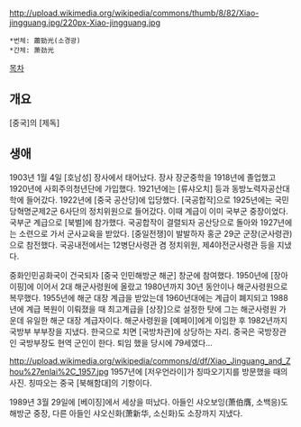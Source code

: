 http://upload.wikimedia.org/wikipedia/commons/thumb/8/82/Xiao-jingguang.jpg/220px-Xiao-jingguang.jpg
 *번체: 蕭勁光(소경광)
 *간체: 萧劲光

[[목차]]
== 개요 ==
[중국]의 [제독]

== 생애 ==
1903년 1월 4일 [호남성] 장사에서 태어났다. 장사 장군중학을 1918년에 졸업했고 1920년에 사회주의청년단에 가입했다. 1921년에는 [류샤오치] 등과 동방노력자공산대학에 들어갔다. 1922년에 [중국 공산당]에 입당했다. [국공합작]으로 1925년에는 국민당혁명군제2군 6사단의 정치위원으로 들어갔다. 이때 계급이 이미 국부군 중장이었다. 국부군 계급으로 [북벌]에 참가했다. 국공합작이 결렬되자 공산당으로 돌아와 1927년에는 소련으로 가서 군사교육을 받았다. [중일전쟁]이 발발하자 홍군 29군 군장(군사령관)으로 참전했다. 국공내전에서는 12병단사령관 겸 정치위원, 제4야전군사령관 등을 지냈다.

중화인민공화국이 건국되자 [중국 인민해방군 해군] 창군에 참여했다. 1950년에 [장아이핑]에 이어서 2대 해군사령원에 올랐고 1980년까지 30년 동안이나 해군사령원으로 복무했다. 1955년에 해군 대장 계급을 받았는데 1960년대에는 계급이 폐지되고 1988년에 계급 복원이 이뤄졌을 때 최고계급을 [상장]으로 설정한 탓에 그는 해군사령원 가운데 유일한 해군 대장 계급자이다. 해군사령원을 [예페이]에게 이임한 후 1982년까지 국방부 부부장을 지냈다. 한국으로 치면 [국방차관]에 상당하는 자리. 중국은 국방장관인 국방부장도 현역 군인이 한다. 퇴임 했을 당시에 79세였다...

http://upload.wikimedia.org/wikipedia/commons/d/df/Xiao_Jinguang_and_Zhou%27enlai%2C_1957.jpg
1957년에 [저우언라이]가 칭따오기지를 방문했을 때의 사진. 칭따오는 중국 [북해함대]의 기항이다.

1989년 3월 29일에 [베이징]에서 세상을 떠났다. 아들인 샤오보잉(萧伯膺, 소백응)도 해방군 중장, 다른 아들인 샤오신화(萧新华, 소신화)도 소장까지 지냈다.
